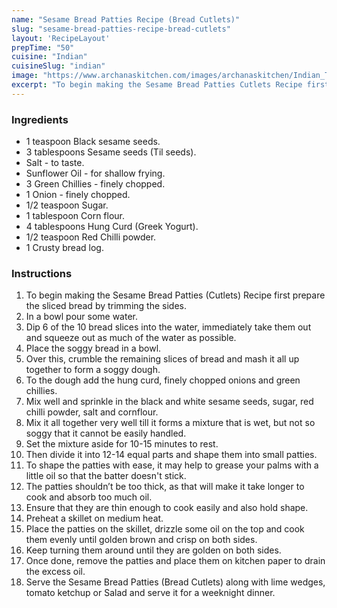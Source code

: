 ---
name: "Sesame Bread Patties Recipe (Bread Cutlets)"
slug: "sesame-bread-patties-recipe-bread-cutlets"
layout: 'RecipeLayout'
prepTime: "50"
cuisine: "Indian"
cuisineSlug: "indian"
image: "https://www.archanaskitchen.com/images/archanaskitchen/Indian_Tea_Time_Snacks/Sesame_Bread_Patties_Recipe-2.jpg"
excerpt: "To begin making the Sesame Bread Patties Cutlets Recipe first prepare the sliced bread by trimming the sides"
---

### Ingredients

- 1 teaspoon Black sesame seeds.
- 3 tablespoons Sesame seeds (Til seeds).
- Salt - to taste.
- Sunflower Oil - for shallow frying.
- 3 Green Chillies - finely chopped.
- 1 Onion - finely chopped.
- 1/2 teaspoon Sugar.
- 1 tablespoon Corn flour.
- 4 tablespoons Hung Curd (Greek Yogurt).
- 1/2 teaspoon Red Chilli powder.
- 1 Crusty bread log.

### Instructions

1. To begin making the Sesame Bread Patties (Cutlets) Recipe first prepare the sliced bread by trimming the sides.
1. In a bowl pour some water.
1. Dip 6 of the 10 bread slices into the water, immediately take them out and squeeze out as much of the water as possible.
1. Place the soggy bread in a bowl.
1. Over this, crumble the remaining slices of bread and mash it all up together to form a soggy dough.
1. To the dough add the hung curd, finely chopped onions and green chillies.
1. Mix well and sprinkle in the black and white sesame seeds, sugar, red chilli powder, salt and cornflour.
1. Mix it all together very well till it forms a mixture that is wet, but not so soggy that it cannot be easily handled.
1. Set the mixture aside for 10-15 minutes to rest.
1. Then divide it into 12-14 equal parts and shape them into small patties.
1. To shape the patties with ease, it may help to grease your palms with a little oil so that the batter doesn't stick.
1. The patties shouldn’t be too thick, as that will make it take longer to cook and absorb too much oil.
1. Ensure that they are thin enough to cook easily and also hold shape.
1. Preheat a skillet on medium heat.
1. Place the patties on the skillet, drizzle some oil on the top and cook them evenly until golden brown and crisp on both sides.
1. Keep turning them around until they are golden on both sides.
1. Once done, remove the patties and place them on kitchen paper to drain the excess oil.
1. Serve the Sesame Bread Patties (Bread Cutlets) along with lime wedges, tomato ketchup or Salad and serve it for a weeknight dinner.
